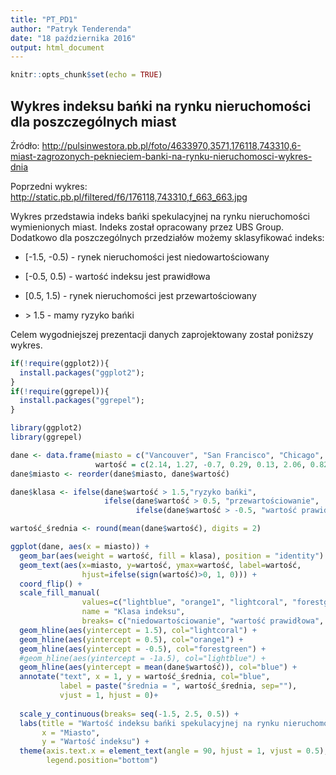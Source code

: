 ```yaml
---
title: "PT_PD1"
author: "Patryk Tenderenda"
date: "18 października 2016"
output: html_document
---
```


```r
knitr::opts_chunk$set(echo = TRUE)
```

## Wykres indeksu bańki na rynku nieruchomości dla poszczególnych miast

Źródło: <http://pulsinwestora.pb.pl/foto/4633970,3571,176118,743310,6-miast-zagrozonych-peknieciem-banki-na-rynku-nieruchomosci-wykres-dnia>

Poprzedni wykres: <http://static.pb.pl/filtered/f6/176118,743310,f_663_663.jpg>

Wykres przedstawia indeks bańki spekulacyjnej na rynku nieruchomości wymienionych miast. Indeks został opracowany przez UBS Group.
Dodatkowo dla poszczególnych przedziałów możemy sklasyfikować indeks:

* [-1.5, -0.5) - rynek nieruchomości jest niedowartościowany

* [-0.5, 0.5) - wartość indeksu jest prawidłowa

* [0.5, 1.5) - rynek nieruchomości jest przewartościowany

* \> 1.5 - mamy ryzyko bańki

Celem wygodniejszej prezentacji danych zaprojektowany został poniższy wykres.

```r

if(!require(ggplot2)){
  install.packages("ggplot2");
}
if(!require(ggrepel)){
  install.packages("ggrepel");
}

library(ggplot2)
library(ggrepel)

dane <- data.frame(miasto = c("Vancouver", "San Francisco", "Chicago", "Boston", "New York", "London", "Paris", "Stockholm", "Amsterdam", "Geneva", "Frankfurt", "Zurich", "Milan", "Munich", "Singapore", "Tokyo", "Hong Kong", "Sydeny"),
                   wartość = c(2.14, 1.27, -0.7, 0.29, 0.13, 2.06, 0.82, 1.92, 1.22, 0.75, 0.66, 1.03, -0.09, 1.59, 0.45, 0.68, 1.52, 1.70))
dane$miasto <- reorder(dane$miasto, dane$wartość)

dane$klasa <- ifelse(dane$wartość > 1.5,"ryzyko bańki", 
                     ifelse(dane$wartość > 0.5, "przewartościowanie",
                            ifelse(dane$wartość > -0.5, "wartość prawidłowa", "niedowartościowanie")))

wartość_średnia <- round(mean(dane$wartość), digits = 2)

ggplot(dane, aes(x = miasto)) +
  geom_bar(aes(weight = wartość, fill = klasa), position = "identity") +
  geom_text(aes(x=miasto, y=wartość, ymax=wartość, label=wartość, 
                hjust=ifelse(sign(wartość)>0, 1, 0))) + 
  coord_flip() +
  scale_fill_manual(
                values=c("lightblue", "orange1", "lightcoral", "forestgreen"), 
                name = "Klasa indeksu",
                breaks= c("niedowartościowanie", "wartość prawidłowa", 'przewartościowanie', "ryzyko bańki")) +
  geom_hline(aes(yintercept = 1.5), col="lightcoral") + 
  geom_hline(aes(yintercept = 0.5), col="orange1") + 
  geom_hline(aes(yintercept = -0.5), col="forestgreen") + 
  #geom_hline(aes(yintercept = -1a.5), col="lightblue") + 
  geom_hline(aes(yintercept = mean(dane$wartość)), col="blue") +
  annotate("text", x = 1, y = wartość_średnia, col="blue", 
           label = paste("średnia = ", wartość_średnia, sep=""),
           vjust = 1, hjust = 0)+
  
  scale_y_continuous(breaks= seq(-1.5, 2.5, 0.5)) +
  labs(title = "Wartość indeksu bańki spekulacyjnej na rynku nieruchomości", 
       x = "Miasto", 
       y = "Wartość indeksu") +
  theme(axis.text.x = element_text(angle = 90, hjust = 1, vjust = 0.5),
        legend.position="bottom")

```
